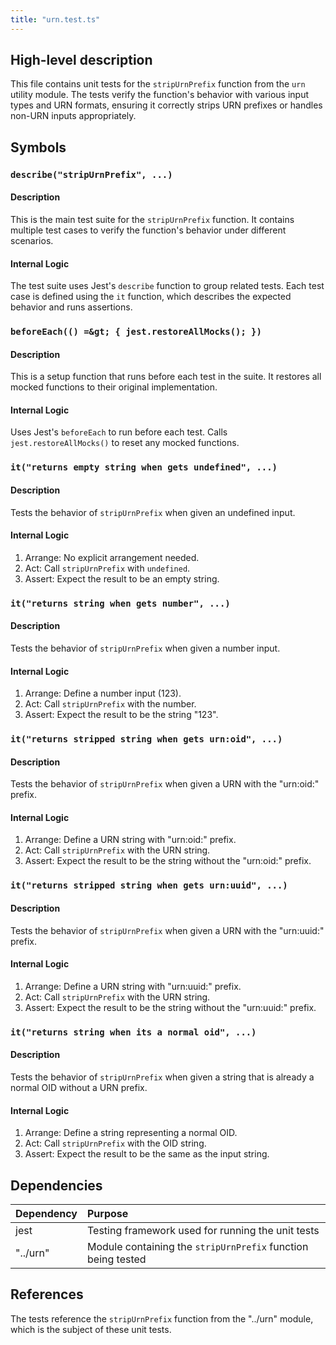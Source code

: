 ```yaml
---
title: "urn.test.ts"
---
```


## High-level description
This file contains unit tests for the `stripUrnPrefix` function from the `urn` utility module. The tests verify the function's behavior with various input types and URN formats, ensuring it correctly strips URN prefixes or handles non-URN inputs appropriately.

## Symbols

### `describe("stripUrnPrefix", ...)`
#### Description
This is the main test suite for the `stripUrnPrefix` function. It contains multiple test cases to verify the function's behavior under different scenarios.

#### Internal Logic
The test suite uses Jest's `describe` function to group related tests. Each test case is defined using the `it` function, which describes the expected behavior and runs assertions.

### `beforeEach(() =&gt; { jest.restoreAllMocks(); })`
#### Description
This is a setup function that runs before each test in the suite. It restores all mocked functions to their original implementation.

#### Internal Logic
Uses Jest's `beforeEach` to run before each test.
Calls `jest.restoreAllMocks()` to reset any mocked functions.

### `it("returns empty string when gets undefined", ...)`
#### Description
Tests the behavior of `stripUrnPrefix` when given an undefined input.

#### Internal Logic
1. Arrange: No explicit arrangement needed.
2. Act: Call `stripUrnPrefix` with `undefined`.
3. Assert: Expect the result to be an empty string.

### `it("returns string when gets number", ...)`
#### Description
Tests the behavior of `stripUrnPrefix` when given a number input.

#### Internal Logic
1. Arrange: Define a number input (123).
2. Act: Call `stripUrnPrefix` with the number.
3. Assert: Expect the result to be the string "123".

### `it("returns stripped string when gets urn:oid", ...)`
#### Description
Tests the behavior of `stripUrnPrefix` when given a URN with the "urn:oid:" prefix.

#### Internal Logic
1. Arrange: Define a URN string with "urn:oid:" prefix.
2. Act: Call `stripUrnPrefix` with the URN string.
3. Assert: Expect the result to be the string without the "urn:oid:" prefix.

### `it("returns stripped string when gets urn:uuid", ...)`
#### Description
Tests the behavior of `stripUrnPrefix` when given a URN with the "urn:uuid:" prefix.

#### Internal Logic
1. Arrange: Define a URN string with "urn:uuid:" prefix.
2. Act: Call `stripUrnPrefix` with the URN string.
3. Assert: Expect the result to be the string without the "urn:uuid:" prefix.

### `it("returns string when its a normal oid", ...)`
#### Description
Tests the behavior of `stripUrnPrefix` when given a string that is already a normal OID without a URN prefix.

#### Internal Logic
1. Arrange: Define a string representing a normal OID.
2. Act: Call `stripUrnPrefix` with the OID string.
3. Assert: Expect the result to be the same as the input string.

## Dependencies
| Dependency | Purpose |
|:-----------|:--------|
| jest | Testing framework used for running the unit tests |
| "../urn" | Module containing the `stripUrnPrefix` function being tested |

## References
The tests reference the `stripUrnPrefix` function from the "../urn" module, which is the subject of these unit tests.